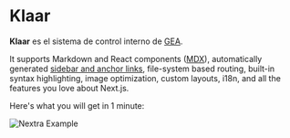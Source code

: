 
# Klaar

**Klaar** es el sistema de control interno de [GEA](https://gea.mx/).

It supports Markdown and React components ([MDX](/features/mdx)), automatically generated [sidebar and anchor links](/get-started#sidebar-and-anchor-links), file-system based routing, built-in syntax highlighting, image optimization, custom layouts, i18n, and all the features you love about Next.js.

Here's what you will get in 1 minute:

<Bleed>![Nextra Example](../public/demo.png)</Bleed>
